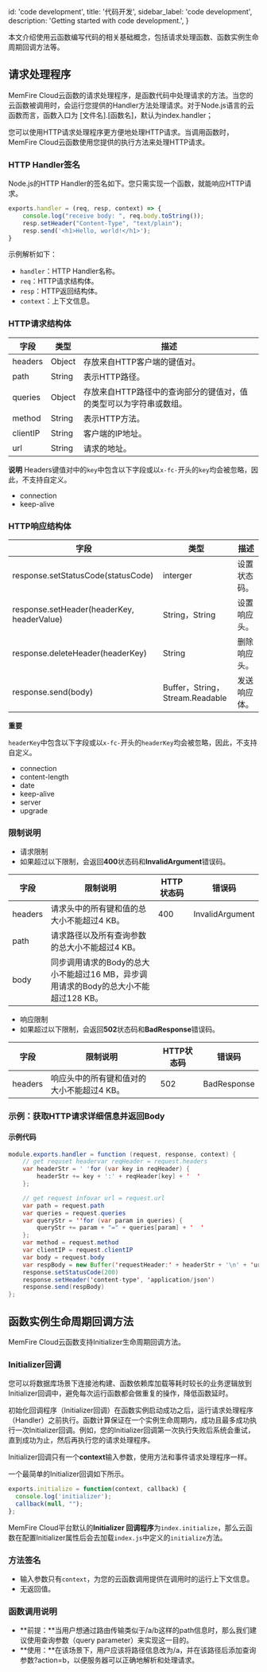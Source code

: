 
  id: 'code development',
  title: '代码开发',
  sidebar_label: 'code development',
  description: 'Getting started with code development.',
}

本文介绍使用云函数编写代码的相关基础概念，包括请求处理函数、函数实例生命周期回调方法等。

## **请求处理程序**

MemFire Cloud云函数的请求处理程序，是函数代码中处理请求的方法。当您的云函数被调用时，会运行您提供的Handler方法处理请求。对于Node.js语言的云函数而言，函数入口为 [文件名].[函数名]，默认为index.handler；

您可以使用HTTP请求处理程序更方便地处理HTTP请求。当调用函数时，MemFire Cloud云函数使用您提供的执行方法来处理HTTP请求。



### **HTTP Handler签名**

Node.js的HTTP Handler的签名如下。您只需实现一个函数，就能响应HTTP请求。

```JavaScript
exports.handler = (req, resp, context) => {
    console.log("receive body: ", req.body.toString());
    resp.setHeader("Content-Type", "text/plain");
    resp.send('<h1>Hello, world!</h1>');
}     
```

示例解析如下：

- `handler`：HTTP Handler名称。
- `req`：HTTP请求结构体。
- `resp`：HTTP返回结构体。
- `context`：上下文信息。


### **HTTP请求结构体**

| **字段** | **类型** | **描述**                                                     |
| -------- | -------- | ------------------------------------------------------------ |
| headers  | Object   | 存放来自HTTP客户端的键值对。                                 |
| path     | String   | 表示HTTP路径。                                               |
| queries  | Object   | 存放来自HTTP路径中的查询部分的键值对，值的类型可以为字符串或数组。 |
| method   | String   | 表示HTTP方法。                                               |
| clientIP | String   | 客户端的IP地址。                                             |
| url      | String   | 请求的地址。                                                 |

**说明** Headers键值对中的`key`中包含以下字段或以`x-fc-`开头的`key`均会被忽略，因此，不支持自定义。

- connection
- keep-alive


### **HTTP响应结构体**

| **字段**                                   | **类型**                        | **描述**     |
| ------------------------------------------ | ------------------------------- | ------------ |
| response.setStatusCode(statusCode)         | interger                        | 设置状态码。 |
| response.setHeader(headerKey, headerValue) | String，String                  | 设置响应头。 |
| response.deleteHeader(headerKey)           | String                          | 删除响应头。 |
| response.send(body)                        | Buffer，String，Stream.Readable | 发送响应体。 |

**重要** 

`headerKey`中包含以下字段或以`x-fc-`开头的`headerKey`均会被忽略，因此，不支持自定义。

- connection
- content-length
- date
- keep-alive
- server
- upgrade



### **限制说明**

- 请求限制
- 如果超过以下限制，会返回**400**状态码和**InvalidArgument**错误码。

| **字段** | **限制说明**                                                 | **HTTP状态码** | **错误码**      |
| -------- | ------------------------------------------------------------ | -------------- | --------------- |
| headers  | 请求头中的所有键和值的总大小不能超过4 KB。                   | 400            | InvalidArgument |
| path     | 请求路径以及所有查询参数的总大小不能超过4 KB。               |                |                 |
| body     | 同步调用请求的Body的总大小不能超过16 MB，异步调用请求的Body的总大小不能超过128 KB。 |                |                 |

- 响应限制
- 如果超过以下限制，会返回**502**状态码和**BadResponse**错误码。

| **字段** | **限制说明**                               | **HTTP状态码** | **错误码**  |
| -------- | ------------------------------------------ | -------------- | ----------- |
| headers  | 响应头中的所有键和值对的大小不能超过4 KB。 | 502            | BadResponse |


### **示例：获取HTTP请求详细信息并返回Body**

#### **示例代码**

```Java
module.exports.handler = function (request, response, context) {
    // get requset headervar reqHeader = request.headers
    var headerStr = ' 'for (var key in reqHeader) {
        headerStr += key + ':' + reqHeader[key] + '  '
    };

    // get request infovar url = request.url
    var path = request.path
    var queries = request.queries
    var queryStr = ''for (var param in queries) {
        queryStr += param + "=" + queries[param] + '  '
    };
    var method = request.method
    var clientIP = request.clientIP
    var body = request.body
    var respBody = new Buffer('requestHeader:' + headerStr + '\n' + 'url: ' + url + '\n' + 'path: ' + path + '\n' + 'queries: ' + queryStr + '\n' + 'method: ' + method + '\n' + 'clientIP: ' + clientIP + '\n' + 'body: ' + body + '\n')
    response.setStatusCode(200)
    response.setHeader('content-type', 'application/json')
    response.send(respBody)
};
```

## **函数实例生命周期回调方法**

MemFire Cloud云函数支持Initializer生命周期回调方法。

### **Initializer回调**

您可以将数据库场景下连接池构建、函数依赖库加载等耗时较长的业务逻辑放到Initializer回调中，避免每次运行函数都会做重复的操作，降低函数延时。

初始化回调程序（Initializer回调）在函数实例启动成功之后，运行请求处理程序（Handler）之前执行。函数计算保证在一个实例生命周期内，成功且最多成功执行一次Initializer回调。例如，您的Initializer回调第一次执行失败后系统会重试，直到成功为止，然后再执行您的请求处理程序。

Initializer回调只有一个**context**输入参数，使用方法和事件请求处理程序一样。

一个最简单的Initializer回调如下所示。

```JavaScript
exports.initialize = function(context, callback) {
  console.log('initializer');
  callback(null, "");
};
```

MemFire Cloud平台默认的**Initializer 回调程序**为`index.initialize`，那么云函数在配置Initializer属性后会去加载`index.js`中定义的`initialize`方法。


### **方法签名**

- 输入参数只有`context`，为您的云函数调用提供在调用时的运行上下文信息。
- 无返回值。

### 函数调用说明

- **前提：**当用户想通过路由传输类似于/a/b这样的path信息时，那么我们建议使用查询参数（query parameter）来实现这一目的。
- **使用：**在该场景下，用户应该将路径信息改为/a，并在该路径后添加查询参数?action=b，以便服务器可以正确地解析和处理请求。


